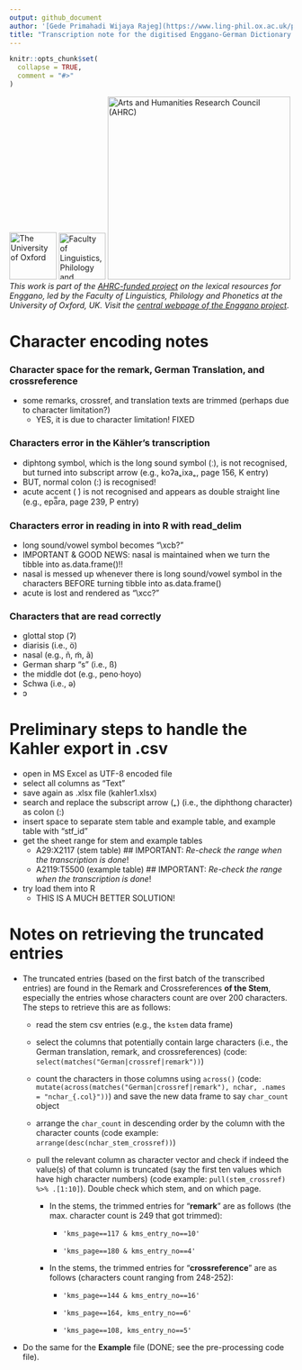 ```yaml
---
output: github_document
author: '[Gede Primahadi Wijaya Rajeg](https://www.ling-phil.ox.ac.uk/people/gede-rajeg) <a itemprop="sameAs" content="https://orcid.org/0000-0002-2047-8621" href="https://orcid.org/0000-0002-2047-8621" target="orcid.widget" rel="noopener noreferrer" style="vertical-align:top;"><img src="https://orcid.org/sites/default/files/images/orcid_16x16.png" style="width:1em;margin-right:.5em;" alt="ORCID iD icon"></a>'
title: "Transcription note for the digitised Enggano-German Dictionary by Hans Kähler (1987)"
---
```


<!-- README.md is generated from README.Rmd. Please edit that file -->

```r
knitr::opts_chunk$set(
  collapse = TRUE,
  comment = "#>"
)
```

<!-- badges: start -->

[![The University of Oxford](https://raw.githubusercontent.com/engganolang/digitised-holle-list/main/file-oxweb-logo.gif){width="84"}](https://www.ox.ac.uk/) [![Faculty of Linguistics, Philology and Phonetics, the University of Oxford](https://raw.githubusercontent.com/engganolang/digitised-holle-list/main/file-lingphil.png){width="83"}](https://www.ling-phil.ox.ac.uk/) [![Arts and Humanities Research Council (AHRC)](https://raw.githubusercontent.com/engganolang/digitised-holle-list/main/file-ahrc.png){width="325"}](https://www.ukri.org/councils/ahrc/) </br>*This work is part of the [AHRC-funded project](https://gtr.ukri.org/project/8AB0C3DC-F1C9-4CFA-BB4D-5BE748213372) on the lexical resources for Enggano, led by the Faculty of Linguistics, Philology and Phonetics at the University of Oxford, UK. Visit the [central webpage of the Enggano project](https://enggano.ling-phil.ox.ac.uk/)*.

<!-- badges: end -->

# Character encoding notes

### Character space for the remark, German Translation, and crossreference

-   some remarks, crossref, and translation texts are trimmed (perhaps due to character limitation?)
    -   YES, it is due to character limitationǃ FIXED

### Characters error in the Kähler's transcription

-   diphtong symbol, which is the long sound symbol (ː), is not recognised, but turned into subscript arrow (e.g., koʔa˿ixa˿, page 156, K entry)
-   BUT, normal colon (:) is recognised!
-   acute accent ( ́) is not recognised and appears as double straight line (e.g., epa̿ra, page 239, P entry)

### Characters error in reading in into R with read_delim

-   long sound/vowel symbol becomes "\\xcb?"
-   IMPORTANT & GOOD NEWS: nasal is maintained when we turn the tibble into as.data.frame()!!
-   nasal is messed up whenever there is long sound/vowel symbol in the characters BEFORE turning tibble into as.data.frame()
-   acute is lost and rendered as "\\xcc?"

### Characters that are read correctly

-   glottal stop (ʔ)
-   diarisis (i.e., ö)
-   nasal (e.g., ñ, m̃, ã)
-   German sharp "s" (i.e., ß)
-   the middle dot (e.g., peno·hoyo)
-   Schwa (i.e., ə)
-   ɔ

# Preliminary steps to handle the Kahler export in .csv

-   open in MS Excel as UTF-8 encoded file
-   select all columns as "Text"
-   save again as .xlsx file (kahler1.xlsx)
-   search and replace the subscript arrow (˿) (i.e., the diphthong character) as colon (:)
-   insert space to separate stem table and example table, and example table with "stf_id"
-   get the sheet range for stem and example tables
    -   A29:X2117 (stem table) \## IMPORTANT: *Re-check the range when the transcription is done*!
    -   A2119:T5500 (example table) \## IMPORTANT: *Re-check the range when the transcription is done*!
-   try load them into R
    -   THIS IS A MUCH BETTER SOLUTION!

# Notes on retrieving the truncated entries

-   The truncated entries (based on the first batch of the transcribed entries) are found in the Remark and Crossreferences **of the Stem**, especially the entries whose characters count are over 200 characters. The steps to retrieve this are as follows:

    -   read the stem csv entries (e.g., the `kstem` data frame)

    -   select the columns that potentially contain large characters (i.e., the German translation, remark, and crossreferences) (code: `select(matches("German|crossref|remark"))`)

    -   count the characters in those columns using `across()` (code: `mutate(across(matches("German|crossref|remark"), nchar, .names = "nchar_{.col}"))`) and save the new data frame to say `char_count` object

    -   arrange the `char_count` in descending order by the column with the character counts (code example: `arrange(desc(nchar_stem_crossref))`)

    -   pull the relevant column as character vector and check if indeed the value(s) of that column is truncated (say the first ten values which have high character numbers) (code example: `pull(stem_crossref) %>% .[1:10]`). Double check which stem, and on which page.

        -   In the stems, the trimmed entries for "**remark**" are as follows (the max. character count is 249 that got trimmed):

            -   `'kms_page==117 & kms_entry_no==10'`

            -   `'kms_page==180 & kms_entry_no==4'`

        -   In the stems, the trimmed entries for "**crossreference**" are as follows (characters count ranging from 248-252):

            -   `'kms_page==144 & kms_entry_no==16'`

            -   `'kms_page==164, kms_entry_no==6'`

            -   `'kms_page==108, kms_entry_no==5'`

-   Do the same for the **Example** file (DONE; see the pre-processing code file).
